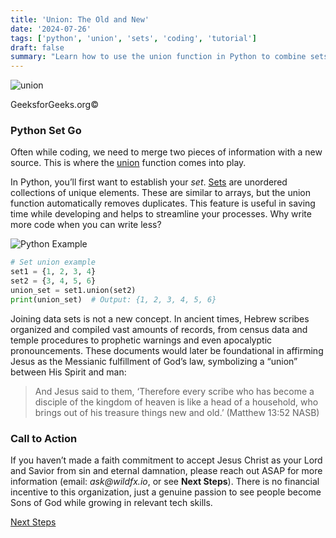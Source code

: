 ```yaml
---
title: 'Union: The Old and New'
date: '2024-07-26'
tags: ['python', 'union', 'sets', 'coding', 'tutorial']
draft: false
summary: "Learn how to use the union function in Python to combine sets efficiently."
---
```


<div style={{ textAlign: 'center', display: 'flex', flexDirection: 'column', alignItems: 'center' }}>
  <img src="https://substack-post-media.s3.amazonaws.com/public/images/fdf698fa-958e-492e-b68e-917b5dc8fd55_338x325.jpeg" alt="union" style={{ maxWidth: '100%' }} />
  <p>GeeksforGeeks.org©</p>
</div>

### Python Set Go

Often while coding, we need to merge two pieces of information with a new source. This is where the [union](https://www.w3schools.com/python/ref_set_union.asp) function comes into play.

In Python, you’ll first want to establish your _set_. [Sets](https://www.geeksforgeeks.org/union-function-python/#) are unordered collections of unique elements. These are similar to arrays, but the union function automatically removes duplicates. This feature is useful in saving time while developing and helps to streamline your processes. Why write more code when you can write less?

![Python Example](https://substack-post-media.s3.amazonaws.com/public/images/b52ae0f7-dd92-4586-bcdb-8e41253dff20_800x576.gif)

```python
# Set union example
set1 = {1, 2, 3, 4}
set2 = {3, 4, 5, 6}
union_set = set1.union(set2)
print(union_set)  # Output: {1, 2, 3, 4, 5, 6}
```

Joining data sets is not a new concept. In ancient times, Hebrew scribes organized and compiled vast amounts of records, from census data and temple procedures to prophetic warnings and even apocalyptic pronouncements. These documents would later be foundational in affirming Jesus as the Messianic fulfillment of God’s law, symbolizing a “union” between His Spirit and man:

> And Jesus said to them, ‘Therefore every scribe who has become a disciple of the kingdom of heaven is like a head of a household, who brings out of his treasure things new and old.’ (Matthew 13:52 NASB)

### Call to Action

If you haven’t made a faith commitment to accept Jesus Christ as your Lord and Savior from sin and eternal damnation, please reach out ASAP for more information (email: _ask@wildfx.io_, or see **Next Steps**). There is no financial incentive to this organization, just a genuine passion to see people become Sons of God while growing in relevant tech skills.

[Next Steps](https://www.gotquestions.org/new-Christian.html)
